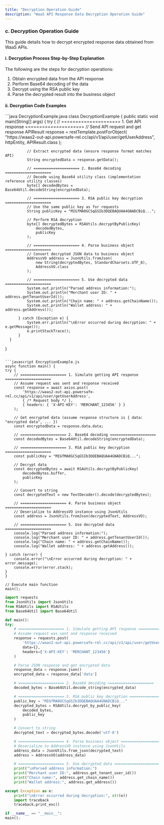 ```yaml
---
title: "Decryption Operation Guide"
description: "WaaS API Response Data Decryption Operation Guide"
---
```


### c. Decryption Operation Guide

This guide details how to decrypt encrypted response data obtained from WaaS APIs.

#### i. Decryption Process Step-by-Step Explanation

The following are the steps for decryption operations:

1. Obtain <span className="text-blue-600 font-semibold"> encrypted data </span> from the API response
2. Perform <span className="text-blue-600 font-semibold"> Base64 decoding </span> of the data
3. Decrypt using the <span className="text-blue-600 font-semibold"> RSA public key </span>
4. Parse the decrypted result into the <span className="text-blue-600 font-semibold"> business object </span>

#### ii. Decryption Code Examples

<CodeGroup>
  ```java DecryptionExample.java
  class DecryptionExample {
      public static void main(String[] args) {
          try {
              // ===================== 1. Get API response =====================
              // Send API request and get response
              APIResult response = restTemplate.postForObject(
                  "https://waas2-out-api.powersafe-rel.cc/api/v1/api/user/getUserAddress",
                  httpEntity,
                  APIResult.class
              );

              // Extract encrypted data (ensure response format matches API)
              String encryptedData = response.getData();

              // ===================== 2. Base64 decoding =====================
              // Decode using Base64 utility class (implementation reference utility classes)
              byte[] decodedBytes = Base64Util.decodeString(encryptedData);

              // ===================== 3. RSA public key decryption =====================
              // Use the same public key as for requests
              String publicKey = "MIGfMA0GCSqGSIb3DQEBAQUAA4GNADCBiQ...";

              // Perform RSA decryption
              byte[] decryptedBytes = RSAUtils.decryptByPublicKey(
                  decodedBytes,
                  publicKey
              );

              // ===================== 4. Parse business object =====================
              // Convert decrypted JSON data to business object
              AddressVO address = JsonUtils.fromJson(
                  new String(decryptedBytes, StandardCharsets.UTF_8),
                  AddressVO.class
              );

              // ===================== 5. Use decrypted data =====================
              System.out.println("Parsed address information:");
              System.out.println("Merchant user ID: " + address.getTenantUserId());
              System.out.println("Chain name: " + address.getChainName());
              System.out.println("Wallet address: " + address.getAddress());

          } catch (Exception e) {
              System.err.println("\nError occurred during decryption: " + e.getMessage());
              e.printStackTrace();
          }
      }
  }
  ```

  ```javascript EncryptionExample.js
async function main() {
  try {
      // ===================== 1. Simulate getting API response =====================
      // Assume request was sent and response received
      const response = await axios.post(
          'https://waas2-out-api.powersafe-rel.cc/api/v1/api/user/getUserAddress',
          { /* Request body */ },
          { headers: { 'X-API-KEY': 'MERCHANT_123456' } }
      );

      // Get encrypted data (assume response structure is { data: "encrypted data", ... })
      const encryptedData = response.data.data;

      // ===================== 2. Base64 decoding =====================
      const decodedBytes = Base64Util.decodeString(encryptedData);

      // ===================== 3. RSA public key decryption =====================
      const publicKey = "MIGfMA0GCSqGSIb3DQEBAQUAA4GNADCBiQ...";

      // Decrypt data
      const decryptedBytes = await RSAUtils.decryptByPublicKey(
          decodedBytes.buffer,
          publicKey
      );

      // Convert to string
      const decryptedText = new TextDecoder().decode(decryptedBytes);

      // ===================== 4. Parse business object =====================
      // Deserialize to AddressVO instance using JsonUtils
      const address = JsonUtils.fromJson(decryptedText, AddressVO);

      // ===================== 5. Use decrypted data =====================
      console.log("Parsed address information:");
      console.log("Merchant user ID: " + address.getTenantUserId());
      console.log("Chain name: " + address.getChainName());
      console.log("Wallet address: " + address.getAddress());

  } catch (error) {
      console.error("\nError occurred during decryption: " + error.message);
      console.error(error.stack);
  }
}

// Execute main function
main();
  ```

  ```python EncryptionExample.py
import requests
from JsonUtils import JsonUtils
from RSAUtils import RSAUtils
from Base64Util import Base64Util

def main():
  try:
      # ===================== 1. Simulate getting API response =====================
      # Assume request was sent and response received
      response = requests.post(
          'https://waas2-out-api.powersafe-rel.cc/api/v1/api/user/getUserAddress',
          data={},
          headers={'X-API-KEY': 'MERCHANT_123456'}
      )

      # Parse JSON response and get encrypted data
      response_data = response.json()
      encrypted_data = response_data['data']

      # ===================== 2. Base64 decoding =====================
      decoded_bytes = Base64Util.decode_string(encrypted_data)

      # ===================== 3. RSA public key decryption =====================
      public_key = "MIGfMA0GCSqGSIb3DQEBAQUAA4GNADCBiQ..."
      decrypted_bytes = RSAUtils.decrypt_by_public_key(
          decoded_bytes,
          public_key
      )

      # Convert to string
      decrypted_text = decrypted_bytes.decode('utf-8')

      # ===================== 4. Parse business object =====================
      # Deserialize to AddressVO instance using JsonUtils
      address_data = JsonUtils.from_json(decrypted_text)
      address = AddressVO(address_data)

      # ===================== 5. Use decrypted data =====================
      print("\nParsed address information:")
      print("Merchant user ID:", address.get_tenant_user_id())
      print("Chain name:", address.get_chain_name())
      print("Wallet address:", address.get_address())

  except Exception as e:
      print("\nError occurred during decryption:", str(e))
      import traceback
      traceback.print_exc()

if __name__ == "__main__":
  main();
  ```

</CodeGroup>
